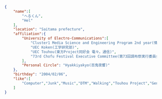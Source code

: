 ---
---

```json title="AboutMe.json" frame="terminal"
{
    "name":[
        "へるくん",
        "Hel"
    ],
    "location": "Saitama prefecture",
    "affiliation":{
        "University of Electro-Communications":[
            "Cluster1 Media Science and Engineering Program 2nd year(情報理工学域1類 メディア情報学プログラム 2年)",
            "UEC Koken(工学研究部)",
            "UEC Touhou(東方Project同好会 電々。通信)",
            "73rd Chofu Festival Executive Committee(第73回調布祭実行委員会)"
        ],
        "Personal Circle": "Hyakkiyakyo(百鬼夜響)"
    },
    "birthday": "2004/02/06",
    "like":[
        "Computer","Junk","Music","DTM","Walking","Touhou Project","Genshin"
    ]
}
```